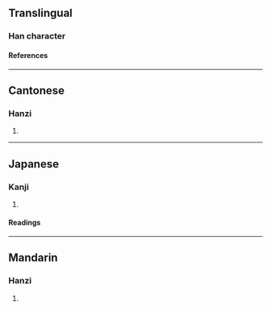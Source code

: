 {{character info}}
{{character info|0x2F8E0}}
==Translingual==

===Han character===
{{Han char|rn=75|rad=木|as=04|sn=8|four=41940|canj=DMT|ids=⿰木开}}

====References====
{{Han ref|kx=0514.230|dkj=14525|hdz=21164.010|uh=6785|ud=26501|bh=CCD3|bd=52435}}
{{Han ref|uh=2F8E0}}

----

==Cantonese==

===Hanzi===
{{yue-hanzi|jyut=[[gai1]]|y=gai1}}

# {{rfdef|yue|sort=木04}}

----

==Japanese==

===Kanji===
{{ja-kanji|grade=|rs=木04}}

# {{rfdef|ja|sort=木04}}

====Readings====
{{ja-readings
|goon=け
|kanon=けい
|kun=[[とがた]] (togata), [[ひじき]] (hijiki)}}

----

==Mandarin==

===Hanzi===
{{cmn-hanzi|pin=[[jī]] ([[ji1]])|wg=chi<sup>1</sup>}}

# {{rfdef|cmn|sort=木04}}